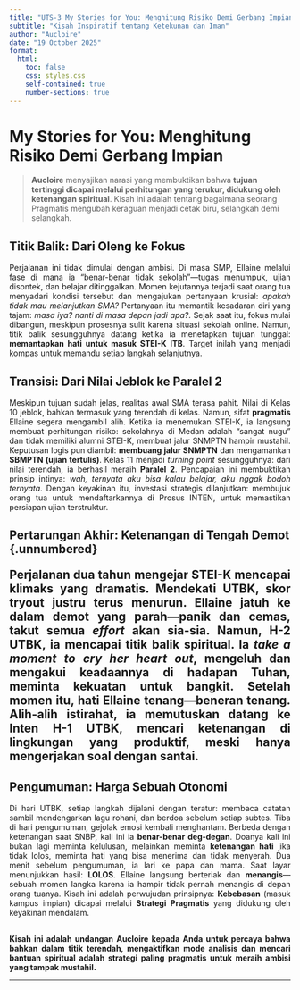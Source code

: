 ```yaml
---
title: "UTS-3 My Stories for You: Menghitung Risiko Demi Gerbang Impian"
subtitle: "Kisah Inspiratif tentang Ketekunan dan Iman"
author: "Aucloire"
date: "19 October 2025"
format: 
  html:
    toc: false
    css: styles.css 
    self-contained: true
    number-sections: true
---
```


# My Stories for You: Menghitung Risiko Demi Gerbang Impian {.unnumbered}

> **Aucloire** menyajikan narasi yang membuktikan bahwa **tujuan tertinggi dicapai melalui perhitungan yang terukur, didukung oleh ketenangan spiritual**. Kisah ini adalah tentang bagaimana seorang Pragmatis mengubah keraguan menjadi cetak biru, selangkah demi selangkah.

## Titik Balik: Dari Oleng ke Fokus

<p style="text-align: justify;">
Perjalanan ini tidak dimulai dengan ambisi. Di masa SMP, Ellaine melalui fase di mana ia "benar-benar tidak sekolah"—tugas menumpuk, ujian disontek, dan belajar ditinggalkan. Momen kejutannya terjadi saat orang tua menyadari kondisi tersebut dan mengajukan pertanyaan krusial: *apakah tidak mau melanjutkan SMA?* Pertanyaan itu memantik kesadaran diri yang tajam: *masa iya? nanti di masa depan jadi apa?*. Sejak saat itu, fokus mulai dibangun, meskipun prosesnya sulit karena situasi sekolah online. Namun, titik balik sesungguhnya datang ketika ia menetapkan tujuan tunggal: **memantapkan hati untuk masuk STEI-K ITB**. Target inilah yang menjadi kompas untuk memandu setiap langkah selanjutnya.
</p>

## Transisi: Dari Nilai Jeblok ke Paralel 2

<p style="text-align: justify;">
Meskipun tujuan sudah jelas, realitas awal SMA terasa pahit. Nilai di Kelas 10 jeblok, bahkan termasuk yang terendah di kelas. Namun, sifat **pragmatis** Ellaine segera mengambil alih. Ketika ia menemukan STEI-K, ia langsung membuat perhitungan risiko: sekolahnya di Medan adalah "sangat nugu" dan tidak memiliki alumni STEI-K, membuat jalur SNMPTN hampir mustahil. Keputusan logis pun diambil: **membuang jalur SNMPTN** dan mengamankan **SBMPTN (ujian tertulis)**. Kelas 11 menjadi *turning point* sesungguhnya: dari nilai terendah, ia berhasil meraih **Paralel 2**. Pencapaian ini membuktikan prinsip intinya: *wah, ternyata aku bisa kalau belajar, aku nggak bodoh ternyata*. Dengan keyakinan itu, investasi strategis dilanjutkan: membujuk orang tua untuk mendaftarkannya di Prosus INTEN, untuk memastikan persiapan ujian terstruktur.
</p>

<h2>Pertarungan Akhir: Ketenangan di Tengah Demot {.unnumbered}

<p style="text-align: justify;">
Perjalanan dua tahun mengejar STEI-K mencapai klimaks yang dramatis. Mendekati UTBK, skor tryout justru terus menurun. Ellaine jatuh ke dalam **demot yang parah**—panik dan cemas, takut semua *effort* akan sia-sia. Namun, H-2 UTBK, ia mencapai titik balik spiritual. Ia *take a moment to cry her heart out*, mengeluh dan mengakui keadaannya di hadapan Tuhan, meminta kekuatan untuk bangkit. Setelah momen itu, hati Ellaine **tenang—beneran tenang**. Alih-alih istirahat, ia memutuskan datang ke Inten H-1 UTBK, mencari ketenangan di lingkungan yang produktif, meski hanya mengerjakan soal dengan santai.
</p>

## Pengumuman: Harga Sebuah Otonomi

<p style="text-align: justify;">
Di hari UTBK, setiap langkah dijalani dengan teratur: membaca catatan sambil mendengarkan lagu rohani, dan berdoa sebelum setiap subtes. Tiba di hari pengumuman, gejolak emosi kembali menghantam. Berbeda dengan ketenangan saat SNBP, kali ini ia **benar-benar deg-degan**. Doanya kali ini bukan lagi meminta kelulusan, melainkan meminta **ketenangan hati** jika tidak lolos, meminta hati yang bisa menerima dan tidak menyerah. Dua menit sebelum pengumuman, ia lari ke papa dan mama. Saat layar menunjukkan hasil: **LOLOS**. Ellaine langsung berteriak dan **menangis**—sebuah momen langka karena ia hampir tidak pernah menangis di depan orang tuanya. Kisah ini adalah perwujudan prinsipnya: **Kebebasan** (masuk kampus impian) dicapai melalui **Strategi Pragmatis** yang didukung oleh keyakinan mendalam.
</p>

<p style="text-align: justify; font-weight: bold; margin-top: 30px;">
Kisah ini adalah undangan Aucloire kepada Anda untuk percaya bahwa bahkan dalam titik terendah, mengaktifkan mode analisis dan mencari bantuan spiritual adalah strategi paling pragmatis untuk meraih ambisi yang tampak mustahil.
</p>
<hr>
